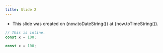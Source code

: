 ```yaml
---
title: Slide 2
---
```



[//]: # (TODO: Layout with top and two columns.)

- This slide was created on {now.toDateString()} at {now.toTimeString()}.

```ts
// This is inline.
const x = 100;
```

```ts file=./code/example.ts
const x = 100;
```
